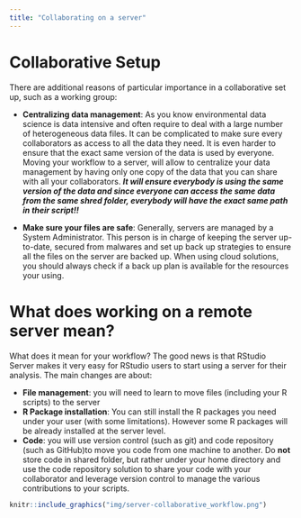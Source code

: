 ```yaml
---
title: "Collaborating on a server"
---
```



# Collaborative Setup

There are additional reasons of particular importance in a collaborative set up, such as a working group:

- **Centralizing data management**: As you know environmental data science is data intensive and often require to deal with a large number of heterogeneous data files. It can be complicated to make sure every collaborators as access to all the data they need. It is even harder to ensure that the exact same version of the data is used by everyone. Moving your workflow to a server, will allow to centralize your data management by having only one copy of the data that you can share with all your collaborators. ***It will ensure everybody is using the same version of the data and since everyone can access the same data from the same shred folder, everybody will have the exact same path in their script!!***

- **Make sure your files are safe**: Generally, servers are managed by a System Administrator. This person is in charge of keeping the server up-to-date, secured from malwares and set up back up strategies to ensure all the files on the server are backed up. When using cloud solutions, you should always check if a back up plan is available for the resources your using.


# What does working on a remote server mean?

What does it mean for your workflow? The good news is that RStudio Server makes it very easy for RStudio users to start using a server for their analysis. The main changes are  about:

- **File management**: you will need to learn to move files (including your R scripts) to the server
- **R Package installation**: You can still install the R packages you need under your user (with some limitations). However some R packages will be already installed at the server level.
- **Code**: you will use version control (such as git) and code repository (such as GitHub)to move you code from one machine to another. Do **not** store code in shared folder, but rather under your home directory and use the code repository solution to share your code with your collaborator and leverage version control to manage the various contributions to your scripts. 



```r
knitr::include_graphics("img/server-collaborative_workflow.png")
```



